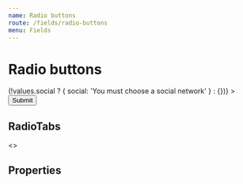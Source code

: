 ```yaml
---
name: Radio buttons
route: /fields/radio-buttons
menu: Fields
---
```





# Radio buttons

<Playground>
  <Form
    initialValues={{}}
    validate={values => (!values.social ? { social: 'You must choose a social network' } : {})}
  >
    <ConnectedField
      component={RadioGroup}
      flexDirection="row"
      hint="Most popular is Twitter"
      label="Social networks"
      mb="xl"
      name="social"
      options={ITEMS}
      required
    />
    <Button type="submit">Submit</Button>
  </Form>
</Playground>

## RadioTabs

<Playground>
  <Form initialValues={{ social_1: 'twitter', social_2: 'xing' }}>
    <>
      <ConnectedField
        component={RadioGroup}
        flexDirection="row"
        label="Social networks"
        mb="xl"
        name="social_1"
        options={ITEMS}
        required
        tabs
      />
      <ConnectedField
        component={RadioGroup}
        label="Social networks"
        mb="xl"
        name="social_2"
        options={ITEMS}
        required
        tabs
        width={1 / 3}
      />
    </>
  </Form>
</Playground>

## Properties

<Props of={InputRadio} />
